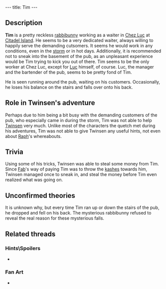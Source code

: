 ---
title: Tim
---

{{twinsunica import}}{{Infobox Character
 |image=Tim.jpg
 |race=rabbibunny
 |gender=male
 |size=average
 |age=adult
 |magical=no
 |lba1=
 |lba2=yes
 |alignment=neutral
 |occupation=Waiter at Chez Luc
 |requires=
 |amount=
 |fam1=
 |fam2=
 |planet=
 |island=
 |building=
}}
{{Quote
 |Hi, Twinsen. With this storm, I've got lots of customers and I don't have one minute to myself.
 |character=Tim
 |building=Chez Luc
 |island=Citadel Island
 |planet=twinsun
 |quoteid=1208}}

==Description==
'''Tim''' is a pretty reckless [[rabbibunny]] working as a waiter in [[Chez Luc]] at [[Citadel Island]]. He seems to be a very dedicated waiter, always willing to happily serve the demanding cutsomers. It seems he would work in any conditions, even in the [[storm]] or in hot days. Additionally, it is recommended not to sneak into the basement of the pub, as an unpleasant experience would be Tim trying to kick you out of there. Tim seems to be the only worker at Chez Luc, except for [[Luc]] himself, of course. Luc, the manager and the bartender of the pub, seems to be pretty fond of Tim.

He is seen running around the pub, waiting on his customers. Occasionally, he loses his balance on the stairs and falls over onto his back.

==Role in Twinsen's adventure==
Perhaps due to him being a bit busy with the demanding customers of the pub, who especially came in during the storm, Tim was not able to help [[Twinsen]] very much. Unlike most of the characters the quetch met during his adventures, Tim was not able to give Twinsen any useful hints, not even about [[Raph]]'s whereabouts.

==Trivia==
Using some of his tricks, Twinsen was able to steal some money from Tim. Since [[Fab]]'s way of paying Tim was to throw the [[kashes]] towards him, Twinsen managed once to sneak in, and steal the money before Tim even realized what was going on.

==Unconfirmed theories==
It is unknown why, but every time Tim ran up or down the stairs of the pub, he dropped and fell on his back. The mysterious rabbibunny refused to reveal the real reason for these mysterious falls.

==Related threads==
===Hints\Spoilers===
* {{thread|id=1327|title=Hmmmm}}

===Fan Art===
* {{thread|id=6090|title=Cartoon Tim}}

<!-- remove these category links when they're all automated by categorizers...
[[Category:Citadel Island inhabitants]] -->